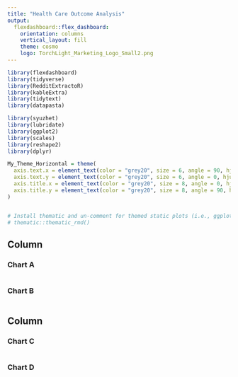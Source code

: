 ```yaml
---
title: "Health Care Outcome Analysis"
output: 
  flexdashboard::flex_dashboard:
    orientation: columns
    vertical_layout: fill
    theme: cosmo
    logo: TorchLight_Marketing_Logo_Small2.png
---
```


<style>                     
.navbar {
  background-color:#003D79;
  border-color:white;
}
.navbar-brand {
color:white!important;
}
</style>   

<style type="text/css">

.chart-title {  /* chart_title  */
   font-size: 15px

</style>


```r
library(flexdashboard)
library(tidyverse)
library(RedditExtractoR)
library(kableExtra)
library(tidytext)
library(datapasta)

library(syuzhet)
library(lubridate)
library(ggplot2)
library(scales)
library(reshape2)
library(dplyr)

My_Theme_Horizontal = theme(
  axis.text.x = element_text(color = "grey20", size = 6, angle = 90, hjust = .5, vjust = .5, face = "plain"),
  axis.text.y = element_text(color = "grey20", size = 6, angle = 0, hjust = 1, vjust = 0, face = "plain"),  
  axis.title.x = element_text(color = "grey20", size = 8, angle = 0, hjust = .5, vjust = 0, face = "bold"),
  axis.title.y = element_text(color = "grey20", size = 8, angle = 90, hjust = .5, vjust = .5, face = "bold")
)


# Install thematic and un-comment for themed static plots (i.e., ggplot2)
# thematic::thematic_rmd()
```

Column {data-width=650 .tabset}
-----------------------------------------------------------------------

### Chart A

```r

```

### Chart B

```r

```

Column {data-width=350}
-----------------------------------------------------------------------

### Chart C

```r

```

### Chart D

```r

```

